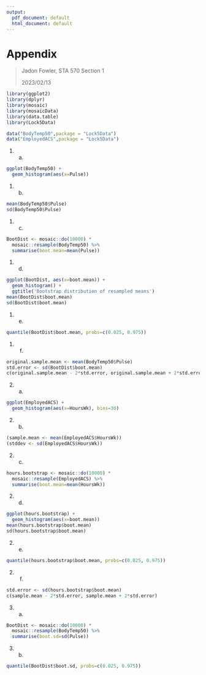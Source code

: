 ```yaml
---
output:
  pdf_document: default
  html_document: default
---
```

# Appendix

> Jadon Fowler, STA 570 Section 1
>
> 2023/02/13

```r
library(ggplot2)
library(dplyr)
library(mosaic)
library(mosaicData)
library(data.table)
library(Lock5Data)

data("BodyTemp50",package = "Lock5Data")
data("EmployedACS",package = "Lock5Data")
```

1) a)

```r
ggplot(BodyTemp50) +
  geom_histogram(aes(x=Pulse))
```

1) b)

```r
mean(BodyTemp50$Pulse)
sd(BodyTemp50$Pulse)
```

1) c)

```r
BootDist <- mosaic::do(10000) *
  mosaic::resample(BodyTemp50) %>% 
  summarise(boot.mean=mean(Pulse))
```

1) d)

```r
ggplot(BootDist, aes(x=boot.mean)) +
  geom_histogram() +
  ggtitle('Bootstrap distribution of resampled means')
mean(BootDist$boot.mean)
sd(BootDist$boot.mean)
```

1) e)

```r
quantile(BootDist$boot.mean, probs=c(0.025, 0.975))
```

1) f)

```r
original.sample.mean <- mean(BodyTemp50$Pulse)
std.error <- sd(BootDist$boot.mean)
c(original.sample.mean - 2*std.error, original.sample.mean + 2*std.error)
```

2) a)

```r
ggplot(EmployedACS) +
  geom_histogram(aes(x=HoursWk), bins=30)
```

2) b)

```r
(sample.mean <- mean(EmployedACS$HoursWk))
(stddev <- sd(EmployedACS$HoursWk))
```

2) c)

```r
hours.bootstrap <- mosaic::do(10000) *
  mosaic::resample(EmployedACS) %>% 
  summarise(boot.mean=mean(HoursWk))
```

2) d)

```r
ggplot(hours.bootstrap) +
  geom_histogram(aes(x=boot.mean))
mean(hours.bootstrap$boot.mean)
sd(hours.bootstrap$boot.mean)
```

2) e)

```r
quantile(hours.bootstrap$boot.mean, probs=c(0.025, 0.975))
```

2) f)

```r
std.error <- sd(hours.bootstrap$boot.mean)
c(sample.mean - 2*std.error, sample.mean + 2*std.error)
```

3) a)

```r
BootDist <- mosaic::do(10000) *
  mosaic::resample(BodyTemp50) %>% 
  summarise(boot.sd=sd(Pulse))
```

3) b)

```r
quantile(BootDist$boot.sd, probs=c(0.025, 0.975))
```

